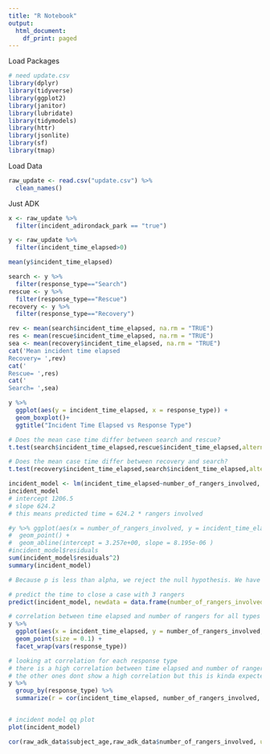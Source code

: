 ```yaml
---
title: "R Notebook"
output:
  html_document:
    df_print: paged
---
```



Load Packages
```r

# need update.csv
library(dplyr)
library(tidyverse)
library(ggplot2)
library(janitor)
library(lubridate)
library(tidymodels)
library(httr)
library(jsonlite)
library(sf)
library(tmap)
```


Load Data
```r
raw_update <- read.csv("update.csv") %>%
  clean_names()
```

Just ADK
```r
x <- raw_update %>%
  filter(incident_adirondack_park == "true") 
```


```r
y <- raw_update %>%
  filter(incident_time_elapsed>0)
```


```r
mean(y$incident_time_elapsed)

search <- y %>%
  filter(response_type=="Search")
rescue <- y %>%
  filter(response_type=="Rescue")
recovery <- y %>%
  filter(response_type=="Recovery")

rev <- mean(search$incident_time_elapsed, na.rm = "TRUE")
res <- mean(rescue$incident_time_elapsed, na.rm = "TRUE")
sea <- mean(recovery$incident_time_elapsed, na.rm = "TRUE")
cat('Mean incident time elapsed
Recovery= ',rev)
cat('
Rescue= ',res)
cat('
Search= ',sea)
```
```r
y %>% 
  ggplot(aes(y = incident_time_elapsed, x = response_type)) +
  geom_boxplot()+
  ggtitle("Incident Time Elapsed vs Response Type") 
```

```r
# Does the mean case time differ between search and rescue?
t.test(search$incident_time_elapsed,rescue$incident_time_elapsed,alternative = "two.sided",conf.level = .98)

# Does the mean case time differ between recovery and search?
t.test(recovery$incident_time_elapsed,search$incident_time_elapsed,alternative = "two.sided",conf.level = .98)

```

```r
incident_model <- lm(incident_time_elapsed~number_of_rangers_involved, data = y)
incident_model
# intercept 1206.5
# slope 624.2 
# this means predicted time = 624.2 * rangers involved
```

```r

#y %>% ggplot(aes(x = number_of_rangers_involved, y = incident_time_elapsed)) +
#  geom_point() +
#  geom_abline(intercept = 3.257e+00, slope = 8.195e-06 )
#incident_model$residuals
sum(incident_model$residuals^2)
summary(incident_model)

# Because p is less than alpha, we reject the null hypothesis. We have reason to believe that there is a linear relationship between incident time elapsed and number of rangers involved
```

```r

# predict the time to close a case with 3 rangers
predict(incident_model, newdata = data.frame(number_of_rangers_involved = 3))

# correlation between time elapsed and number of rangers for all types of incidents
y %>%
  ggplot(aes(x = incident_time_elapsed, y = number_of_rangers_involved, color = response_type)) +
  geom_point(size = 0.1) +
  facet_wrap(vars(response_type))

# looking at correlation for each response type
# there is a high correlation between time elapsed and number of rangers involved for fugitive search
# the other ones dont show a high correlation but this is kinda expected because there are lots of outliers
y %>%
  group_by(response_type) %>%
  summarize(r = cor(incident_time_elapsed, number_of_rangers_involved, use = "complete.obs"))


# incident model qq plot
plot(incident_model)

```
```r
cor(raw_adk_data$subject_age,raw_adk_data$number_of_rangers_involved, use = "complete.obs")
```

